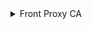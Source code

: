 
<details>
<summary>Front Proxy CA</summary>

```bash
mkdir -p ${BASE_K8S_PATH}/pki/FRONT_PROXY

export FRONT_PROXY_CA_KEY_PATH="${BASE_K8S_PATH}/pki/front-proxy-ca.key"
export FRONT_PROXY_CA_CRT_PATH="${BASE_K8S_PATH}/pki/front-proxy-ca.crt"
export FRONT_PROXY_CA_CSR_PATH="${BASE_K8S_PATH}/openssl/front-proxy-ca.conf"
export FRONT_PROXY_CA_CRT_CN="front-proxy-ca"
export FRONT_PROXY_CA_KEY_SIZE=4096
```

<Tabs 
    defaultValue='openssl'
    values={[
        { label: "openssl", value: "openssl" },
    ]}>
    <TabItem value='openssl'>

      ```bash
      mkdir -p ${BASE_K8S_PATH}/openssl
      ```

      ```bash
      cat <<EOF > ${FRONT_PROXY_CA_CSR_PATH}
      [req]
      distinguished_name = req_distinguished_name
      x509_extensions    = v3_ca
      prompt             = no

      [req_distinguished_name]
      CN = "${FRONT_PROXY_CA_CRT_CN}"

      [v3_ca]
      keyUsage = critical, keyCertSign, keyEncipherment, digitalSignature
      basicConstraints = critical,CA:TRUE
      EOF
      ```

      ```bash
      openssl genrsa \
        -out "${FRONT_PROXY_CA_KEY_PATH}" ${FRONT_PROXY_CA_KEY_SIZE}

      openssl req \
        -x509 \
        -new \
        -nodes \
        -key "${FRONT_PROXY_CA_KEY_PATH}" \
        -sha256 \
        -days 3650 \
        -out "${FRONT_PROXY_CA_CRT_PATH}" \
        -config "${FRONT_PROXY_CA_CSR_PATH}"
      ```

    </TabItem>

</Tabs>

</details>

